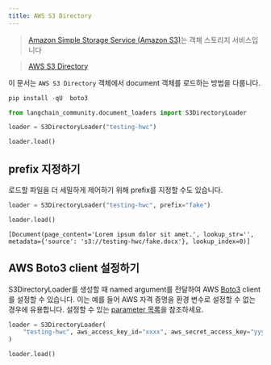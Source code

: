 ```yaml
---
title: AWS S3 Directory
---
```


>[Amazon Simple Storage Service (Amazon S3)](https://docs.aws.amazon.com/AmazonS3/latest/userguide/using-folders.html)는 객체 스토리지 서비스입니다

>[AWS S3 Directory](https://docs.aws.amazon.com/AmazonS3/latest/userguide/using-folders.html)

이 문서는 `AWS S3 Directory` 객체에서 document 객체를 로드하는 방법을 다룹니다.

```python
pip install -qU  boto3
```

```python
from langchain_community.document_loaders import S3DirectoryLoader
```

```python
loader = S3DirectoryLoader("testing-hwc")
```

```python
loader.load()
```

## prefix 지정하기

로드할 파일을 더 세밀하게 제어하기 위해 prefix를 지정할 수도 있습니다.

```python
loader = S3DirectoryLoader("testing-hwc", prefix="fake")
```

```python
loader.load()
```

```output
[Document(page_content='Lorem ipsum dolor sit amet.', lookup_str='', metadata={'source': 's3://testing-hwc/fake.docx'}, lookup_index=0)]
```

## AWS Boto3 client 설정하기

S3DirectoryLoader를 생성할 때 named argument를 전달하여 AWS [Boto3](https://boto3.amazonaws.com/v1/documentation/api/latest/index.html) client를 설정할 수 있습니다.
이는 예를 들어 AWS 자격 증명을 환경 변수로 설정할 수 없는 경우에 유용합니다.
설정할 수 있는 [parameter 목록](https://boto3.amazonaws.com/v1/documentation/api/latest/reference/core/session.html#boto3.session.Session)을 참조하세요.

```python
loader = S3DirectoryLoader(
    "testing-hwc", aws_access_key_id="xxxx", aws_secret_access_key="yyyy"
)
```

```python
loader.load()
```